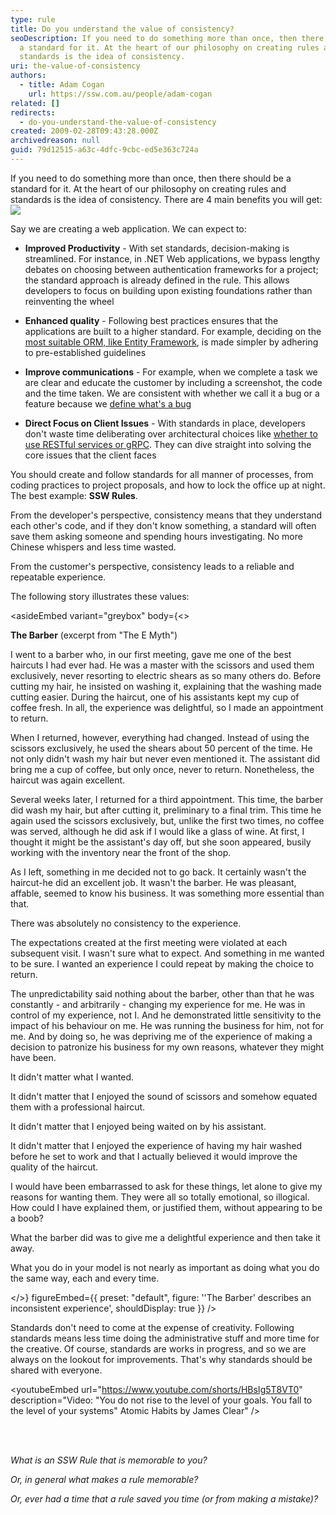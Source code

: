 ```yaml
---
type: rule
title: Do you understand the value of consistency?
seoDescription: If you need to do something more than once, then there should be
  a standard for it. At the heart of our philosophy on creating rules and
  standards is the idea of consistency.
uri: the-value-of-consistency
authors:
  - title: Adam Cogan
    url: https://ssw.com.au/people/adam-cogan
related: []
redirects:
  - do-you-understand-the-value-of-consistency
created: 2009-02-28T09:43:28.000Z
archivedreason: null
guid: 79d12515-a63c-4dfc-9cbc-ed5e363c724a
---
```


If you need to do something more than once, then there should be a standard for it. At the heart of our philosophy on creating rules and standards is the idea of consistency. There are 4 main benefits you will get:
![](consitency.png)

Say we are creating a web application. We can expect to:

* **Improved Productivity** - With set standards, decision-making is streamlined. For instance, in .NET Web applications, we bypass lengthy debates on choosing between authentication frameworks for a project; the standard approach is already defined in the rule. This allows developers to focus on building upon existing foundations rather than reinventing the wheel

* **Enhanced quality** - Following best practices ensures that the applications are built to a higher standard. For example, deciding on the [most suitable ORM, like Entity Framework](/why-to-use-entity-framework), is made simpler by adhering to pre-established guidelines

* **Improve communications** - For example, when we complete a task we are clear and educate the customer by including a screenshot, the code and the time taken. We are consistent with whether we call it a bug or a feature because we [define what's a bug](/definition-of-a-bug)

* **Direct Focus on Client Issues** - With standards in place, developers don't waste time deliberating over architectural choices like [whether to use RESTful services or gRPC](/choose-the-right-api-tech). They can dive straight into solving the core issues that the client faces

You should create and follow standards for all manner of processes, from coding practices to project proposals, and how to lock the office up at night. The best example: **SSW Rules**.

From the developer's perspective, consistency means that they understand each other's code, and if they don't know something, a standard will often save them asking someone and spending hours investigating. No more Chinese whispers and less time wasted.

From the customer's perspective, consistency leads to a reliable and repeatable experience.

The following story illustrates these values:

<asideEmbed
  variant="greybox"
  body={<>
    
**The Barber** (excerpt from "The E Myth")

I went to a barber who, in our first meeting, gave me one of the best haircuts I had ever had. He was a master with the scissors and used them exclusively, never resorting to electric shears as so many others do. Before cutting my hair, he insisted on washing it, explaining that the washing made cutting easier. During the haircut, one of his assistants kept my cup of coffee fresh. In all, the experience was delightful, so I made an appointment to return.

When I returned, however, everything had changed. Instead of using the scissors exclusively, he used the shears about 50 percent of the time. He not only didn't wash my hair but never even mentioned it. The assistant did bring me a cup of coffee, but only once, never to return. Nonetheless, the haircut was again excellent.

Several weeks later, I returned for a third appointment. This time, the barber did wash my hair, but after cutting it, preliminary to a final trim. This time he again used the scissors exclusively, but, unlike the first two times, no coffee was served, although he did ask if I would like a glass of wine. At first, I thought it might be the assistant's day off, but she soon appeared, busily working with the inventory near the front of the shop.

As I left, something in me decided not to go back. It certainly wasn't the haircut-he did an excellent job. It wasn't the barber. He was pleasant, affable, seemed to know his business. It was something more essential than that.

There was absolutely no consistency to the experience.

The expectations created at the first meeting were violated at each subsequent visit. I wasn't sure what to expect. And something in me wanted to be sure. I wanted an experience I could repeat by making the choice to return.

The unpredictability said nothing about the barber, other than that he was constantly - and arbitrarily - changing my experience for me. He was in control of my experience, not I. And he demonstrated little sensitivity to the impact of his behaviour on me. He was running the business for him, not for me. And by doing so, he was depriving me of the experience of making a decision to patronize his business for my own reasons, whatever they might have been.

It didn't matter what I wanted.

It didn't matter that I enjoyed the sound of scissors and somehow equated them with a professional haircut.

It didn't matter that I enjoyed being waited on by his assistant.

It didn't matter that I enjoyed the experience of having my hair washed before he set to work and that I actually believed it would improve the quality of the haircut.

I would have been embarrassed to ask for these things, let alone to give my reasons for wanting them. They were all so totally emotional, so illogical. How could I have explained them, or justified them, without appearing to be a boob?

What the barber did was to give me a delightful experience and then take it away.

What you do in your model is not nearly as important as doing what you do the same way, each and every time.

  </>}
  figureEmbed={{
    preset: "default",
    figure: '\'The Barber\' describes an inconsistent experience',
    shouldDisplay: true
  }}
/>

Standards don't need to come at the expense of creativity. Following standards means less time doing the administrative stuff and more time for the creative. Of course, standards are works in progress, and so we are always on the lookout for improvements. That's why standards should be shared with everyone.

<youtubeEmbed url="https://www.youtube.com/shorts/HBsIg5T8VT0" description="Video: "You do not rise to the level of your goals. You fall to the level of your systems" Atomic Habits by James Clear" />

<br/>
<br/>

*What is an SSW Rule that is memorable to you?*

*Or, in general what makes a rule memorable?*

*Or, ever had a time that a rule saved you time (or from making a mistake)?*
